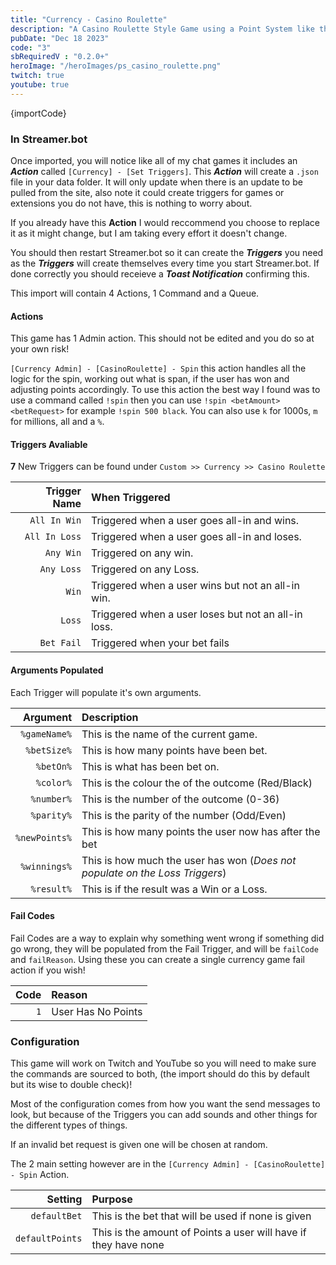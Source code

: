 ```yaml
---
title: "Currency - Casino Roulette"
description: "A Casino Roulette Style Game using a Point System like the one from VRFlad"
pubDate: "Dec 18 2023"
code: "3"
sbRequiredV : "0.2.0+"
heroImage: "/heroImages/ps_casino_roulette.png"
twitch: true
youtube: true
---
```



<CopyButton>
{importCode}
</CopyButton>

### In Streamer.bot 

Once imported, you will notice like all of my chat games it includes an ***Action*** called `[Currency] - [Set Triggers]`. This ***Action*** will create a `.json` file in your data folder. It will only update when there is an update to be pulled from the site, also note it could create triggers for games or extensions you do not have, this is nothing to worry about.

If you already have this **Action** I would reccommend you choose to replace it as it might change, but I am taking every effort it doesn't change. 

You should then restart Streamer.bot so it can create the ***Triggers*** you need as the ***Triggers*** will create themselves every time you start Streamer.bot. If done correctly you should receieve a ***Toast Notification*** confirming this. 

This import will contain 4 Actions, 1 Command and a Queue.

#### Actions

This game has 1 Admin action. This should not be edited and you do so at your own risk! 

`[Currency Admin] - [CasinoRoulette] - Spin` this action handles all the logic for the spin, working out what is span, if the user has won and adjusting points accordingly. To use this action the best way I found was to use a command called `!spin` then you can use `!spin <betAmount> <betRequest>` for example `!spin 500 black`. You can also use `k` for 1000s, `m` for millions, all and a `%`. 

#### Triggers Avaliable

**7** New Triggers can be found under `Custom >> Currency >> Casino Roulette`

|Trigger Name|When Triggered|
|---:|:---| 
|`All In Win`| Triggered when a user goes all-in and wins.|
|`All In Loss`| Triggered when a user goes all-in and loses.|
|`Any Win`|Triggered on any win.|
|`Any Loss`|Triggered on any Loss.|
|`Win`|Triggered when a user wins but not an all-in win.|
|`Loss`|Triggered when a user loses but not an all-in loss.|
|`Bet Fail`|Triggered when your bet fails|

#### Arguments Populated

Each Trigger will populate it's own arguments.

|Argument|Description|
|---:|:---| 
|`%gameName%`|This is the name of the current game.|
|`%betSize%`|This is how many points have been bet.| 
|`%betOn%`|This is what has been bet on.|
|`%color%`|This is the colour the of the outcome (Red/Black)|
|`%number%`|This is the number of the outcome (0-36)|
|`%parity%`|This is the parity of the number (Odd/Even)|
|`%newPoints%`|This is how many points the user now has after the bet|
|`%winnings%`|This is how much the user has won (*Does not populate on the Loss Triggers*)|
|`%result%`|This is if the result was a Win or a Loss.|

#### Fail Codes

Fail Codes are a way to explain why something went wrong if something did go wrong, they will be populated from the Fail Trigger, and will be `failCode` and `failReason`. Using these you can create a single currency game fail action if you wish! 

|Code|Reason|
|---:|:---| 
|`1`|User Has No Points|

### Configuration

This game will work on Twitch and YouTube so you will need to make sure the commands are sourced to both, (the import should do this by default but its wise to double check)! 

Most of the configuration comes from how you want the send messages to look, but because of the Triggers you can add sounds and other things for the different types of things.

If an invalid bet request is given one will be chosen at random.

The 2 main setting however are in the `[Currency Admin] - [CasinoRoulette] - Spin` Action.

|Setting|Purpose|
|---:|:---|
|`defaultBet`|This is the bet that will be used if none is given|
|`defaultPoints`|This is the amount of Points a user will have if they have none|

